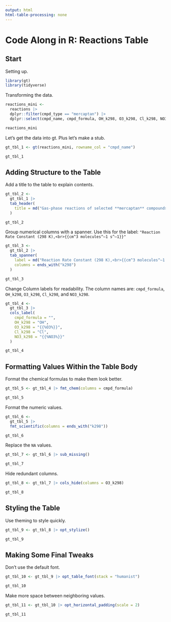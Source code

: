```yaml
---
output: html
html-table-processing: none
---
```


# Code Along in R: Reactions Table

## Start

Setting up.

```r
library(gt)
library(tidyverse)
```

Transforming the data.

```r
reactions_mini <-
  reactions |>
  dplyr::filter(cmpd_type == "mercaptan") |>
  dplyr::select(cmpd_name, cmpd_formula, OH_k298, O3_k298, Cl_k298, NO3_k298)

reactions_mini
```

Let's get the data into gt. Plus let's make a stub.

```r
gt_tbl_1 <- gt(reactions_mini, rowname_col = "cmpd_name")

gt_tbl_1
```

## Adding Structure to the Table

Add a title to the table to explain contents.

```r
gt_tbl_2 <- 
  gt_tbl_1 |>
  tab_header(
    title = md("Gas-phase reactions of selected **mercaptan** compounds")
  )

gt_tbl_2
```

Group numerical columns with a spanner. Use this for the label:
`"Reaction Rate Constant (298 K),<br>{{cm^3 molecules^–1 s^–1}}"`

```r
gt_tbl_3 <- 
  gt_tbl_2 |>
  tab_spanner(
    label = md("Reaction Rate Constant (298 K),<br>{{cm^3 molecules^–1 s^–1}}"),
    columns = ends_with("k298")
  )

gt_tbl_3
```

Change Column labels for readability. The column names are:
`cmpd_formula`, `OH_k298`, `O3_k298`, `Cl_k298`, and `NO3_k298`.

```r
gt_tbl_4 <- 
  gt_tbl_3 |>
  cols_label(
    cmpd_formula = "",
    OH_k298 = "OH",
    O3_k298 = "{{%O3%}}",
    Cl_k298 = "Cl",
    NO3_k298 = "{{%NO3%}}"
  )

gt_tbl_4
```

## Formatting Values Within the Table Body

Format the chemical formulas to make them look better.

```r
gt_tbl_5 <- gt_tbl_4 |> fmt_chem(columns = cmpd_formula)

gt_tbl_5
```

Format the numeric values.

```r
gt_tbl_6 <- 
  gt_tbl_5 |>
  fmt_scientific(columns = ends_with("k298"))

gt_tbl_6
```

Replace the `NA` values.

```r
gt_tbl_7 <- gt_tbl_6 |> sub_missing()

gt_tbl_7
```

Hide redundant columns.

```r
gt_tbl_8 <- gt_tbl_7 |> cols_hide(columns = O3_k298)

gt_tbl_8
```

## Styling the Table

Use theming to style quickly.

```r
gt_tbl_9 <- gt_tbl_8 |> opt_stylize()

gt_tbl_9
```

## Making Some Final Tweaks

Don't use the default font.

```r
gt_tbl_10 <- gt_tbl_9 |> opt_table_font(stack = "humanist")

gt_tbl_10
```

Make more space between neighboring values.

```r
gt_tbl_11 <- gt_tbl_10 |> opt_horizontal_padding(scale = 2)

gt_tbl_11
```
